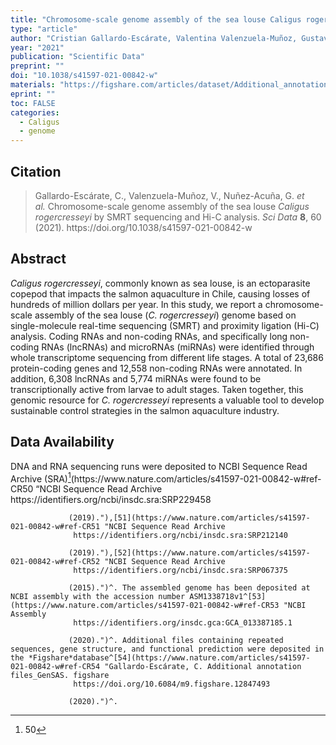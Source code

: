 ```yaml
---
title: "Chromosome-scale genome assembly of the sea louse Caligus rogercresseyi by SMRT sequencing and Hi-C analysis"
type: "article"
author: "Cristian Gallardo-Escárate, Valentina Valenzuela-Muñoz, Gustavo Nuñez-Acuña, Diego Valenzuela-Miranda, Ana Teresa Gonçalves, Hugo Escobar-Sepulveda, Ivan Liachko, Bradley Nelson, Steven Roberts & Wesley Warren"
year: "2021"
publication: "Scientific Data"
preprint: ""
doi: "10.1038/s41597-021-00842-w"
materials: "https://figshare.com/articles/dataset/Additional_annotation_files_GenSAS/12847493"
eprint: ""
toc: FALSE
categories:
  - Caligus
  - genome
---
```


## Citation

> Gallardo-Escárate, C., Valenzuela-Muñoz, V., Nuñez-Acuña, G. *et al.* Chromosome-scale genome assembly of the sea louse *Caligus rogercresseyi* by SMRT sequencing and Hi-C analysis. *Sci Data* **8**, 60 (2021). https://doi.org/10.1038/s41597-021-00842-w

## Abstract

*Caligus rogercresseyi*, commonly known as sea louse, is an ectoparasite copepod that impacts the salmon aquaculture in Chile, causing losses of hundreds of million dollars per year. In this study, we report a chromosome-scale assembly of the sea louse (*C. rogercresseyi*) genome based on single-molecule real-time sequencing (SMRT) and proximity ligation (Hi-C) analysis. Coding RNAs and non-coding RNAs, and specifically long non-coding RNAs (lncRNAs) and microRNAs (miRNAs) were identified through whole transcriptome sequencing from different life stages. A total of 23,686 protein-coding genes and 12,558 non-coding RNAs were annotated. In addition, 6,308 lncRNAs and 5,774 miRNAs were found to be transcriptionally active from larvae to adult stages. Taken together, this genomic resource for *C. rogercresseyi* represents a valuable tool to develop sustainable control strategies in the salmon aquaculture industry.

## Data Availability

DNA and RNA sequencing runs were deposited to NCBI Sequence Read Archive (SRA)^[50](https://www.nature.com/articles/s41597-021-00842-w#ref-CR50 "NCBI Sequence Read Archive 
                  https://identifiers.org/ncbi/insdc.sra:SRP229458
                  
                 (2019)."),[51](https://www.nature.com/articles/s41597-021-00842-w#ref-CR51 "NCBI Sequence Read Archive 
                  https://identifiers.org/ncbi/insdc.sra:SRP212140
                  
                 (2019)."),[52](https://www.nature.com/articles/s41597-021-00842-w#ref-CR52 "NCBI Sequence Read Archive 
                  https://identifiers.org/ncbi/insdc.sra:SRP067375
                  
                 (2015).")^. The assembled genome has been deposited at NCBI assembly with the accession number ASM1338718v1^[53](https://www.nature.com/articles/s41597-021-00842-w#ref-CR53 "NCBI Assembly 
                  https://identifiers.org/insdc.gca:GCA_013387185.1
                  
                 (2020).")^. Additional files containing repeated sequences, gene structure, and functional prediction were deposited in the *Figshare*database^[54](https://www.nature.com/articles/s41597-021-00842-w#ref-CR54 "Gallardo-Escárate, C. Additional annotation files_GenSAS. figshare 
                  https://doi.org/10.6084/m9.figshare.12847493
                  
                 (2020).")^.
